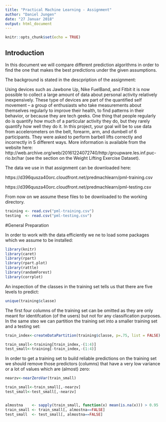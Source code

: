 ---
title: "Practical Machine Learning - Assignment"
author: "Daniel Jungen"
date: "27 Januar 2018"
output: html_document
---

```{r setup, include=FALSE}
knitr::opts_chunk$set(echo = TRUE)
```

## Introduction

In this document we will compare different prediction algorithms in order to find the one that makes the best predictions under the given assumptions.

The background is stated in the descpription of the assignment:

Using devices such as Jawbone Up, Nike FuelBand, and Fitbit it is now possible to collect a large amount of data about personal activity relatively inexpensively. These type of devices are part of the quantified self movement – a group of enthusiasts who take measurements about themselves regularly to improve their health, to find patterns in their behavior, or because they are tech geeks. One thing that people regularly do is quantify how much of a particular activity they do, but they rarely quantify how well they do it. In this project, your goal will be to use data from accelerometers on the belt, forearm, arm, and dumbell of 6 participants. They were asked to perform barbell lifts correctly and incorrectly in 5 different ways. More information is available from the website here: http://web.archive.org/web/20161224072740/http:/groupware.les.inf.puc-rio.br/har (see the section on the Weight Lifting Exercise Dataset).

The data we use in that assignment can be downloaded here:

https://d396qusza40orc.cloudfront.net/predmachlearn/pml-training.csv

https://d396qusza40orc.cloudfront.net/predmachlearn/pml-testing.csv

From now on we assume these files to be downloaded to the working directory.


```{r}
training <- read.csv("pml-training.csv")
testing  <- read.csv("pml-testing.csv")
```

#General Preparation

In order to work with the data efficiently we ne to load some packages which we assume to be installed:

```{r}
library(knitr)
library(caret)
library(rpart)
library(rpart.plot)
library(rattle)
library(randomForest)
library(corrplot)
```

An inspection of the classes in the training set tells us that there are five levels to predict:

```{r}
unique(training$classe)
```

The first four columns of the training set can be omitted as they are only meant for identifcation (of the users) but not for any classification purposes. In the same steo we can partition the training set into a smaller training set and a testing set:


```{r}

train_index<-createDataPartition(training$classe, p=.75, list = FALSE)

train_small<-training[train_index,-(1:4)]
test_small<-training[-train_index,-(1:4)]
```

In order to get a training set to build reliable predictions on the training set we should  remove those predictors (columns) that have a very low variance or a lot of values which are (almost) zero:

```{r}
nearzv<-nearZeroVar(train_small)

train_small<-train_small[,-nearzv]
test_small<-test_small[,-nearzv]


almostna    <- sapply(train_small, function(x) mean(is.na(x))) > 0.95
train_small <- train_small[, almostna==FALSE]
test_small  <- test_small[, almostna==FALSE]
```

